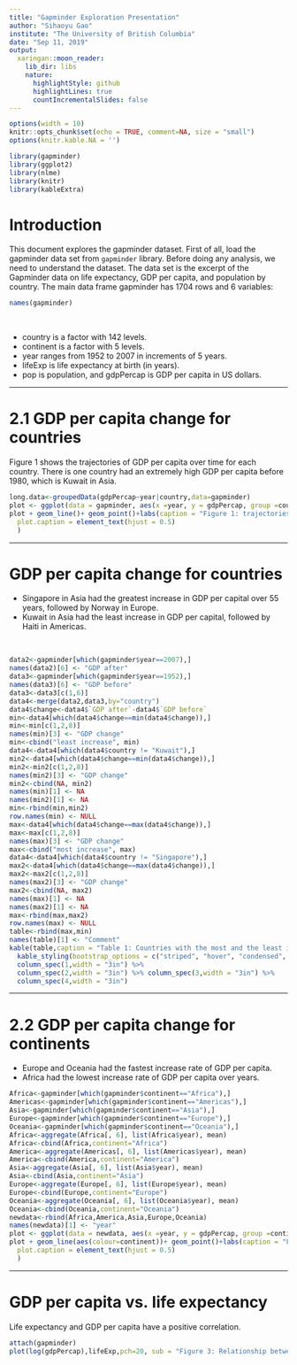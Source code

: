 ```yaml
---
title: "Gapminder Exploration Presentation"
author: "Sihaoyu Gao"
institute: "The University of British Columbia"
date: "Sep 11, 2019"
output:
  xaringan::moon_reader:
    lib_dir: libs
    nature:
      highlightStyle: github
      highlightLines: true
      countIncrementalSlides: false
---
```


```r
options(width = 10)
knitr::opts_chunk$set(echo = TRUE, comment=NA, size = "small")
options(knitr.kable.NA = '')
```


```r
library(gapminder)
library(ggplot2)
library(nlme)
library(knitr)
library(kableExtra)
```

# Introduction

This document explores the gapminder dataset. First of all, load the gapminder data set from `gapminder` library. Before doing any analysis, we need to understand the dataset. The data set is the excerpt of the Gapminder data on life expectancy, GDP per capita, and population by country. The main data frame gapminder has 1704 rows and 6 variables: 

```r
names(gapminder)
```

<br>

- country is a factor with 142 levels.
- continent is a factor with 5 levels.
- year ranges from 1952 to 2007 in increments of 5 years.
- lifeExp is life expectancy at birth (in years).
- pop is population, and gdpPercap is GDP per capita in US dollars.


---

# 2.1 GDP per capita change for countries

Figure 1 shows the trajectories of GDP per capita over time for each country. There is one country had an extremely high GDP per capita before 1980, which is Kuwait in Asia.


```r
long.data<-groupedData(gdpPercap~year|country,data=gapminder) 
plot <- ggplot(data = gapminder, aes(x =year, y = gdpPercap, group =country))
plot + geom_line()+ geom_point()+labs(caption = "Figure 1: trajectories of GDP per capita over time for each country")+ theme(
  plot.caption = element_text(hjust = 0.5)
  )
```

---

# GDP per capita change for countries

- Singapore in Asia had the greatest increase in GDP per capital over 55 years, followed by Norway in Europe. 
- Kuwait in Asia had the least increase in GDP per capital, followed by Haiti in Americas. 


<br>
   
```r
data2<-gapminder[which(gapminder$year==2007),]
names(data2)[6] <- "GDP after"
data3<-gapminder[which(gapminder$year==1952),]
names(data3)[6] <- "GDP before"
data3<-data3[c(1,6)]
data4<-merge(data2,data3,by="country")
data4$change<-data4$`GDP after`-data4$`GDP before`
min<-data4[which(data4$change==min(data4$change)),]
min<-min[c(1,2,8)]
names(min)[3] <- "GDP change"
min<-cbind("least increase", min)
data4<-data4[which(data4$country != "Kuwait"),]
min2<-data4[which(data4$change==min(data4$change)),]
min2<-min2[c(1,2,8)]
names(min2)[3] <- "GDP change"
min2<-cbind(NA, min2)
names(min)[1] <- NA
names(min2)[1] <- NA
min<-rbind(min,min2)
row.names(min) <- NULL
max<-data4[which(data4$change==max(data4$change)),]
max<-max[c(1,2,8)]
names(max)[3] <- "GDP change"
max<-cbind("most increase", max)
data4<-data4[which(data4$country != "Singapore"),]
max2<-data4[which(data4$change==max(data4$change)),]
max2<-max2[c(1,2,8)]
names(max2)[3] <- "GDP change"
max2<-cbind(NA, max2)
names(max)[1] <- NA
names(max2)[1] <- NA
max<-rbind(max,max2)
row.names(max) <- NULL
table<-rbind(max,min)
names(table)[1] <- "Comment"
kable(table,caption = "Table 1: Countries with the most and the least increase in GDP per capita",align='c') %>%
  kable_styling(bootstrap_options = c("striped", "hover", "condensed", "responsive"))%>%
  column_spec(1,width = "3in") %>%
  column_spec(2,width = "3in") %>% column_spec(3,width = "3in") %>%
  column_spec(4,width = "3in") 
```


---

# 2.2 GDP per capita change for continents

- Europe and Oceania had the fastest increase rate of GDP per capita.
- Africa had the lowest increase rate of GDP per capita over years. 

```r
Africa<-gapminder[which(gapminder$continent=="Africa"),]
Americas<-gapminder[which(gapminder$continent=="Americas"),]
Asia<-gapminder[which(gapminder$continent=="Asia"),]
Europe<-gapminder[which(gapminder$continent=="Europe"),]
Oceania<-gapminder[which(gapminder$continent=="Oceania"),]
Africa<-aggregate(Africa[, 6], list(Africa$year), mean)
Africa<-cbind(Africa,continent="Africa")
America<-aggregate(Americas[, 6], list(Americas$year), mean)
America<-cbind(America,continent="America")
Asia<-aggregate(Asia[, 6], list(Asia$year), mean)
Asia<-cbind(Asia,continent="Asia")
Europe<-aggregate(Europe[, 6], list(Europe$year), mean)
Europe<-cbind(Europe,continent="Europe")
Oceania<-aggregate(Oceania[, 6], list(Oceania$year), mean)
Oceania<-cbind(Oceania,continent="Oceania")
newdata<-rbind(Africa,America,Asia,Europe,Oceania)
names(newdata)[1] <- "year"
plot <- ggplot(data = newdata, aes(x =year, y = gdpPercap, group =continent))
plot + geom_line(aes(colour=continent))+ geom_point()+labs(caption = "Figure 2: trajectories of GDP per capita over time for each continent")+ theme(
  plot.caption = element_text(hjust = 0.5)
  )
```

---

# GDP per capita vs. life expectancy

Life expectancy and GDP per capita have a positive correlation. 

```r
attach(gapminder)
plot(log(gdpPercap),lifeExp,pch=20, sub = "Figure 3: Relationship between GDP per capita (in log) and life expectancy")
```



